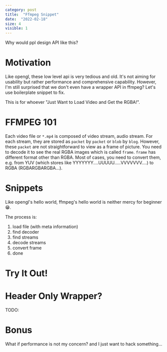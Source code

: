 ```yaml
---
category: post
title:  "Ffmpeg Snippet"
date:  "2022-02-18"
size: 4
visible: 1
---
```


Why would ppl design API like this?

# Motivation
Like opengl, these low level api is very tedious and old. It's not aiming for usability but rather performance and comprehensive capability. However, I'm still surprised that we don't even have a wrapper API in ffmpeg? Let's use boilerplate snippet to fix.

This is for whoever "Just Want to Load Video and Get the RGBA!".

# FFMPEG 101
Each video file or `*.mp4` is composed of video stream, audio stream. For each stream, they are stored as `packet` by `packet` or `blob` by `blog`. However, these `packet` are not straightforward to view as a frame of picture. You need to decode it to see the real RGBA images which is called `frame`. `frame` has different format other than RGBA. Most of cases, you need to convert them, e.g. from YUV (which stores like YYYYYYY....UUUUU.....VVVVVVV....) to RGBA (RGBARGBARGBA...).

# Snippets
Like opengl's hello world, ffmpeg's hello world is neither mercy for beginner 😁. 

The process is:
1. load file (with meta information)
2. find decoder
3. find streams
4. decode streams
5. convert frame
6. done


# Try It Out!


# Header Only Wrapper?
TODO:

# Bonus
What if performance is not my concern? and I just want to hack something...

